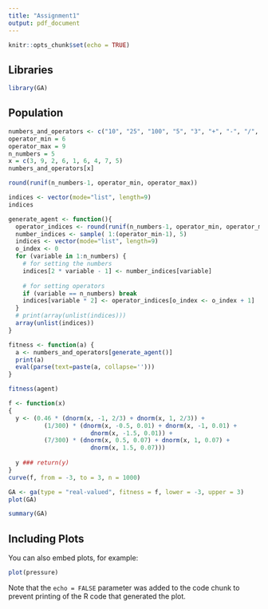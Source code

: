 ---
title: "Assignment1"
output: pdf_document
---

```{r setup, include=FALSE}
knitr::opts_chunk$set(echo = TRUE)
```
## Libraries
```{r}
library(GA)
```

## Population
```{r}
numbers_and_operators <- c("10", "25", "100", "5", "3", "+", "-", "/", "*")
operator_min = 6
operator_max = 9
n_numbers = 5
x = c(3, 9, 2, 6, 1, 6, 4, 7, 5)
numbers_and_operators[x]
```
```{r}
round(runif(n_numbers-1, operator_min, operator_max))
```
```{r}
indices <- vector(mode="list", length=9)
indices
```
```{r}
generate_agent <- function(){
  operator_indices <- round(runif(n_numbers-1, operator_min, operator_max))
  number_indices <- sample( 1:(operator_min-1), 5)
  indices <- vector(mode="list", length=9)
  o_index <- 0
  for (variable in 1:n_numbers) {
    # for setting the numbers
    indices[2 * variable - 1] <- number_indices[variable]
    
    # for setting operators
    if (variable == n_numbers) break
    indices[variable * 2] <- operator_indices[o_index <- o_index + 1]
  }
  # print(array(unlist(indices)))
  array(unlist(indices))
}
```

```{r}
fitness <- function(a) {
  a <- numbers_and_operators[generate_agent()]
  print(a)
  eval(parse(text=paste(a, collapse='')))
}

fitness(agent)
```

```{r}
f <- function(x) 
{
  y <- (0.46 * (dnorm(x, -1, 2/3) + dnorm(x, 1, 2/3)) +
          (1/300) * (dnorm(x, -0.5, 0.01) + dnorm(x, -1, 0.01) +
                       dnorm(x, -1.5, 0.01)) +
          (7/300) * (dnorm(x, 0.5, 0.07) + dnorm(x, 1, 0.07) +
                       dnorm(x, 1.5, 0.07)))
  
  y ### return(y)
}
curve(f, from = -3, to = 3, n = 1000)

```
```{r}
GA <- ga(type = "real-valued", fitness = f, lower = -3, upper = 3)
plot(GA)
```
```{r}
summary(GA)
```
## Including Plots

You can also embed plots, for example:

```{r pressure, echo=FALSE}
plot(pressure)
```

Note that the `echo = FALSE` parameter was added to the code chunk to prevent printing of the R code that generated the plot.
